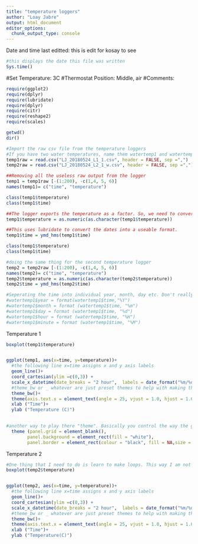 ```yaml
---
title: "temperature loggers"
author: "Loay Jabre"
output: html_document
editor_options: 
  chunk_output_type: console
---
```


Date and time last editted: 
this is edit for kosay to see
```r
#this displays the date this file was written 
Sys.time()
```

#Set Temperature: 3C
#Thermostat Position: Middle, air 
#Comments: 

```r
require(ggplot2)
require(dplyr)
require(lubridate)
require(dplyr)
require(citr)
require(reshape2)
require(scales)
```

```r
getwd()
dir()
````

```r
#Import the raw csv file from the temperature loggers
#If you have two water temperatures, name them watertemp1 and watertemp2
temp1raw = read.csv("LJ_20180524_L1_1.csv", header = FALSE, sep =",")
temp2raw = read.csv("LJ_20180524_L2_1_w.csv", header = FALSE, sep =",")
```


```r
##Removing all the useless raw output from the logger
temp1 = temp1raw [-(1:200), -c(1,4, 5, 6)]
names(temp1)= c("time", "temperature")

class(temp1$temperature)
class(temp1$time)

##The logger exports the temperature as a factor. So, we need to convert it to a number. is a little more than just a as.numeric because the code was showing the wrong value at first. 
temp1$temperature = as.numeric(as.character(temp1$temperature))

##This uses lubridate to convert the dates into a useable format. 
temp1$time = ymd_hms(temp1$time)

class(temp1$temperature)
class(temp1$time)

#doing the same thing for the second temperature logger
temp2 = temp2raw [-(1:200), -c(1,4, 5, 6)]
names(temp2)= c("time", "temperature")
temp2$temperature = as.numeric(as.character(temp2$temperature))
temp2$time = ymd_hms(temp2$time)
```

```r
#Seperating the time into individual year, month, day etc. Don't really need it, but it could be usefull 
#watertemp1$year = format(watertemp1$time,"%Y")
#watertemp1$month = format (watertemp1$time, "%m")
#watertemp1$day = format (watertemp1$time, "%d")
#watertemp1$hour = format (watertemp1$time, "%H")
#watertemp1$minute = format (watertemp1$time, "%M")
```


Temperature 1
```r
boxplot(temp1$temperature)


ggplot(temp1, aes(x=time, y=temperature))+
  #the following line x=time assigns x and y axis labels
  geom_line()+
  coord_cartesian(ylim =c(0,3)) +
  scale_x_datetime(date_breaks = "2 hour",  labels = date_format("%m/%d - %H:%M")) +
  #theme_bw or _ whatever are just preset themes to help with making the graph look a certain way
  theme_bw()+
  theme(axis.text.x = element_text(angle = 25, vjust = 1.0, hjust = 1.0)) + 
  xlab ("Time")+
  ylab ("Temperature (C)")

  
#another way to play there "theme". Basically you control the way the gram looks
  theme (panel.grid = element_blank(),
        panel.background = element_rect(fill = "white"),
        panel.border = element_rect(colour = "black", fill = NA,size = 0.2))
```

Temperature 2
```r

#One thing that I need to do is learn to make loops. This way I am not repeating the same code for two different plots. 
boxplot(temp2$temperature)


ggplot(temp2, aes(x=time, y=temperature))+
  #the following line x=time assigns x and y axis labels
  geom_line()+
  coord_cartesian(ylim =c(0,3)) +
  scale_x_datetime(date_breaks = "2 hour",  labels = date_format("%m/%d - %H:%M")) +
  #theme_bw or _ whatever are just preset themes to help with making the graph look a certain way
  theme_bw()+
  theme(axis.text.x = element_text(angle = 25, vjust = 1.0, hjust = 1.0)) + 
  xlab ("Time")+
  ylab ("Temperature(C)")

```

